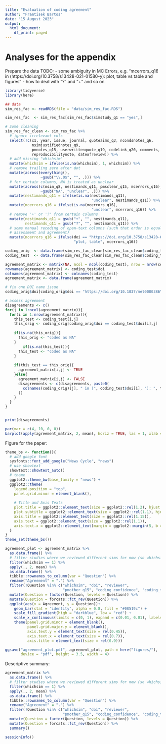 ```yaml
---
title: "Evaluation of coding agreement"
author: "Frantisek Bartos"
date: "15 August 2023"
output:
  html_document:
    df_print: paged
---
```



# Analyses for the appendix

Prepare the data
TODO:
- some ambiguity in MC Errors, e.g. "mcerrors_q16 in (https://doi.org/10.3758/s13428-021-01580-y): plot, table vs table and figures" 
- how to deal with "?" and "+" and so on

```r
library(tidyverse)
library(here)

## data
sim_res_fac <- readRDS(file = "data/sim_res_fac.RDS")

sim_res_fac  <- sim_res_fac[sim_res_fac$simstudy_q1 == "yes",]

# Some cleaning
sim_res_fac_clean <- sim_res_fac %>% 
  # ignore irrelevant cols
  select(!c(x1, year, issue, journal, quoteaims_q3, ncondsnotes_q6,
            nsimjustifiednotes_q9,
            pmnotes_q15, userwrittenquote_q19, codelink_q20, comments, 
            reproducibilitynote, dateofreview)) %>% 
  # add missing "whichsim"
  mutate(whichsim = ifelse(is.na(whichsim), 1, whichsim)) %>% 
  # remove trailing zero after dot
  mutate(across(everything(),
                ~gsub("\\.0$", "", .))) %>% 
  # for certain columns, NA is treated as unclear
  mutate(across(c(nsim_q8, nestimands_q11, pmsclear_q15, mcerrors_q16),
                ~gsub("NA", "unclear", .))) %>% 
  mutate(nestimands_q11 = ifelse(is.na(nestimands_q11),
                                       "unclear", nestimands_q11)) %>% 
  mutate(mcerrors_q16 = ifelse(is.na(mcerrors_q16),
                                       "unclear", mcerrors_q16)) %>% 
  # remove '+' or '?' from certain columns
  mutate(nestimands_q11 = gsub("+", "", nestimands_q11),
         nestimands_q11 = gsub("?", "", nestimands_q11)) %>% 
  # some manual recoding of open-text columns (such that order is equal for
  # assessment and agreement)
  mutate(mcerrors_q16 = ifelse(doi == "https://doi.org/10.3758/s13428-021-01580-y",
                               "plot, table", mcerrors_q16))

coding_orig  <- data.frame(sim_res_fac_clean[sim_res_fac_clean$coding_type == "assessment",])
coding_test  <- data.frame(sim_res_fac_clean[sim_res_fac_clean$coding_type == "agreement",])

agreement_matrix <- matrix(NA, ncol = ncol(coding_test), nrow = nrow(coding_test))
rownames(agreement_matrix) <- coding_test$doi
colnames(agreement_matrix) <- colnames(coding_test)
agreement_matrix <- data.frame(agreement_matrix)

# fix one DOI name issue
coding_orig$doi[coding_orig$doi == "https://doi.org/10.1037/met0000386\r\n"] <- "https://doi.org/10.1037/met0000386"

```



```r
# assess agreement
disagreements <- c()
for(j in 1:ncol(agreement_matrix)){
  for(i in 1:nrow(agreement_matrix)){
    this_test <- coding_test[i,j]
    this_orig <- coding_orig[coding_orig$doi == coding_test$doi[i],j]
    
    if(is.na(this_orig)){
      this_orig <- "coded as NA"
    }
        if(is.na(this_test)){
      this_test <- "coded as NA"
    }
    
    if(this_test == this_orig){
      agreement_matrix[i,j] <- TRUE
    }else{
      agreement_matrix[i,j] <- FALSE
      disagreements <- c(disagreements, paste0(
        colnames(coding_orig)[j], " in (", coding_test$doi[i], "): ", this_orig, " vs ", this_test
      ))
    }
  }    
}


print(disagreements)

```


```r
par(mar = c(4, 10, 0, 0))
barplot(apply(agreement_matrix, 2, mean), horiz = TRUE, las = 1, xlab = "Proportion agreement")

```


Figure for the paper:
```r
theme_bs <- function(){
  # add google font
  sysfonts::font_add_google("News Cycle", "news")
  # use showtext
  showtext::showtext_auto()
  # theme
  ggplot2::theme_bw(base_family = "news") + 
  ggplot2::theme(
    legend.position = "top",
    panel.grid.minor = element_blank(),
    
    # Title and Axis Texts
    plot.title = ggplot2::element_text(size = ggplot2::rel(1.2), hjust = 0.5),
    plot.subtitle = ggplot2::element_text(size = ggplot2::rel(1.1), hjust = 0.5),
    axis.title = ggplot2::element_text(size = ggplot2::rel(1.15)),
    axis.text = ggplot2::element_text(size = ggplot2::rel(1.1)),
    axis.text.x = ggplot2::element_text(margin = ggplot2::margin(5, b = 10))
  )
}
theme_set(theme_bs())

agreement_plot <- agreement_matrix %>% 
  as.data.frame() %>% 
  # filter studies where we reviewed different sims for now (so whichsim == TRUE/1)
  filter(whichsim == 1) %>% 
  apply(., 2, mean) %>% 
  as.data.frame() %>% 
  tibble::rownames_to_column(var = "Question") %>% 
  rename("Agreement" = ".") %>% 
  filter(!Question %in% c("whichsim", "doi", "reviewer", 
                          "pmother_q15", "coding_confidence", "coding_type")) %>% 
  mutate(Question = factor(Question, levels = Question)) %>%
  mutate(Question = forcats::fct_rev(Question)) %>% 
  ggplot(aes(x = Agreement, y = Question))+
    geom_bar(stat = "identity", alpha = 0.8, fill = "#08519c") +
    scale_fill_gradient(high = "darkblue", low = "red") +
    scale_x_continuous(limits = c(0, 1), expand = c(0.01, 0.01), labels = scales::percent) +
    theme(panel.grid.minor = element_blank(),
          panel.grid.major.y = element_blank(),
          axis.text.y = element_text(size = rel(0.45)),
          axis.text.x = element_text(size = rel(0.7)),
          axis.title = element_text(size = rel(0.9)))

ggsave("agreement_plot.pdf", agreement_plot, path = here("figures/"),
       device = "pdf", height = 3.5, width = 4)

```


Descriptive summary:
```r
agreement_matrix %>% 
  as.data.frame() %>% 
  # filter studies where we reviewed different sims for now (so whichsim == TRUE/1)
  filter(whichsim == 1) %>% 
  apply(., 2, mean) %>% 
  as.data.frame() %>% 
  tibble::rownames_to_column(var = "Question") %>% 
  rename("Agreement" = ".") %>% 
  filter(!Question %in% c("whichsim", "doi", "reviewer", 
                          "pmother_q15", "coding_confidence", "coding_type")) %>% 
  mutate(Question = factor(Question, levels = Question)) %>%
  mutate(Question = forcats::fct_rev(Question)) %>% 
  summary()
```



```r
sessionInfo()
```

